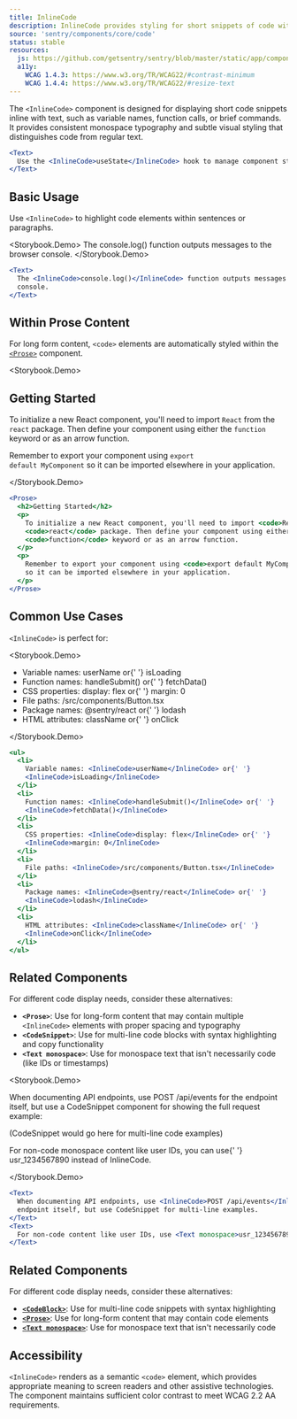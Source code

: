 ```yaml
---
title: InlineCode
description: InlineCode provides styling for short snippets of code within text content, such as variable names, function names, or short commands.
source: 'sentry/components/core/code'
status: stable
resources:
  js: https://github.com/getsentry/sentry/blob/master/static/app/components/core/inlineCode/index.tsx
  a11y:
    WCAG 1.4.3: https://www.w3.org/TR/WCAG22/#contrast-minimum
    WCAG 1.4.4: https://www.w3.org/TR/WCAG22/#resize-text
---
```





The `<InlineCode>` component is designed for displaying short code snippets inline with text, such as variable names, function calls, or brief commands. It provides consistent monospace typography and subtle visual styling that distinguishes code from regular text.

```jsx
<Text>
  Use the <InlineCode>useState</InlineCode> hook to manage component state.
</Text>
```

## Basic Usage

Use `<InlineCode>` to highlight code elements within sentences or paragraphs.

<Storybook.Demo>
  <Text>
    The <InlineCode>console.log()</InlineCode> function outputs messages to the browser
    console.
  </Text>
</Storybook.Demo>
```jsx
<Text>
  The <InlineCode>console.log()</InlineCode> function outputs messages to the browser
  console.
</Text>
```

## Within Prose Content

For long form content, `<code>` elements are automatically styled within the [`<Prose>`](/stories/text/prose) component.

<Storybook.Demo>
  <Prose>
    <h2>Getting Started</h2>
    <p>
      To initialize a new React component, you'll need to import <code>React</code> from
      the <code>react</code> package. Then define your component using either the
      <code>function</code> keyword or as an arrow function.
    </p>
    <p>
      Remember to export your component using <code>export default MyComponent</code>
      so it can be imported elsewhere in your application.
    </p>
  </Prose>
</Storybook.Demo>
```jsx
<Prose>
  <h2>Getting Started</h2>
  <p>
    To initialize a new React component, you'll need to import <code>React</code> from the{' '}
    <code>react</code> package. Then define your component using either the
    <code>function</code> keyword or as an arrow function.
  </p>
  <p>
    Remember to export your component using <code>export default MyComponent</code>
    so it can be imported elsewhere in your application.
  </p>
</Prose>
```

## Common Use Cases

`<InlineCode>` is perfect for:

<Storybook.Demo>
  <Prose>
    <ul>
      <li>
        Variable names: <InlineCode>userName</InlineCode> or{' '}
        <InlineCode>isLoading</InlineCode>
      </li>
      <li>
        Function names: <InlineCode>handleSubmit()</InlineCode> or{' '}
        <InlineCode>fetchData()</InlineCode>
      </li>
      <li>
        CSS properties: <InlineCode>display: flex</InlineCode> or{' '}
        <InlineCode>margin: 0</InlineCode>
      </li>
      <li>
        File paths: <InlineCode>/src/components/Button.tsx</InlineCode>
      </li>
      <li>
        Package names: <InlineCode>@sentry/react</InlineCode> or{' '}
        <InlineCode>lodash</InlineCode>
      </li>
      <li>
        HTML attributes: <InlineCode>className</InlineCode> or{' '}
        <InlineCode>onClick</InlineCode>
      </li>
    </ul>
  </Prose>
</Storybook.Demo>
```jsx
<ul>
  <li>
    Variable names: <InlineCode>userName</InlineCode> or{' '}
    <InlineCode>isLoading</InlineCode>
  </li>
  <li>
    Function names: <InlineCode>handleSubmit()</InlineCode> or{' '}
    <InlineCode>fetchData()</InlineCode>
  </li>
  <li>
    CSS properties: <InlineCode>display: flex</InlineCode> or{' '}
    <InlineCode>margin: 0</InlineCode>
  </li>
  <li>
    File paths: <InlineCode>/src/components/Button.tsx</InlineCode>
  </li>
  <li>
    Package names: <InlineCode>@sentry/react</InlineCode> or{' '}
    <InlineCode>lodash</InlineCode>
  </li>
  <li>
    HTML attributes: <InlineCode>className</InlineCode> or{' '}
    <InlineCode>onClick</InlineCode>
  </li>
</ul>
```

## Related Components

For different code display needs, consider these alternatives:

- **`<Prose>`**: Use for long-form content that may contain multiple `<InlineCode>` elements with proper spacing and typography
- **`<CodeSnippet>`**: Use for multi-line code blocks with syntax highlighting and copy functionality
- **`<Text monospace>`**: Use for monospace text that isn't necessarily code (like IDs or timestamps)

<Storybook.Demo>
  <Prose>
    <p>
      When documenting API endpoints, use <InlineCode>POST /api/events</InlineCode> for
      the endpoint itself, but use a CodeSnippet component for showing the full request
      example:
    </p>
    <Text size="sm" variant="muted">
      (CodeSnippet would go here for multi-line code examples)
    </Text>
    <p>
      For non-code monospace content like user IDs, you can use{' '}
      <Text as="span" monospace>
        usr_1234567890
      </Text>
      instead of InlineCode.
    </p>
  </Prose>
</Storybook.Demo>
```jsx
<Text>
  When documenting API endpoints, use <InlineCode>POST /api/events</InlineCode> for the
  endpoint itself, but use CodeSnippet for multi-line examples.
</Text>
<Text>
  For non-code content like user IDs, use <Text monospace>usr_1234567890</Text> instead.
</Text>
```

## Related Components

For different code display needs, consider these alternatives:

- [**`<CodeBlock>`**](/stories/core/code-block): Use for multi-line code snippets with syntax highlighting
- [**`<Prose>`**](/stories/typography/prose): Use for long-form content that may contain code elements
- [**`<Text monospace>`**](/stories/typography/text#monospace): Use for monospace text that isn't necessarily code

## Accessibility

`<InlineCode>` renders as a semantic `<code>` element, which provides appropriate meaning to screen readers and other assistive technologies. The component maintains sufficient color contrast to meet WCAG 2.2 AA requirements.
